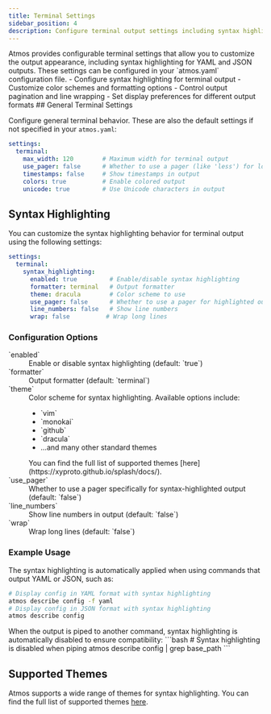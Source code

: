 ```yaml
---
title: Terminal Settings
sidebar_position: 4
description: Configure terminal output settings including syntax highlighting
---
```



<Intro>
Atmos provides configurable terminal settings that allow you to customize the output appearance, including syntax highlighting for YAML and JSON outputs. These settings can be configured in your `atmos.yaml` configuration file.
</Intro>

<KeyPoints>
- Configure syntax highlighting for terminal output
- Customize color schemes and formatting options
- Control output pagination and line wrapping
- Set display preferences for different output formats
</KeyPoints>
## General Terminal Settings

Configure general terminal behavior. These are also the default settings if not specified in your `atmos.yaml`:

```yaml
settings:
  terminal:
    max_width: 120        # Maximum width for terminal output
    use_pager: false      # Whether to use a pager (like 'less') for long output
    timestamps: false     # Show timestamps in output
    colors: true          # Enable colored output
    unicode: true         # Use Unicode characters in output
```

## Syntax Highlighting

You can customize the syntax highlighting behavior for terminal output using the following settings:

```yaml
settings:
  terminal:
    syntax_highlighting:
      enabled: true         # Enable/disable syntax highlighting
      formatter: terminal   # Output formatter
      theme: dracula        # Color scheme to use
      use_pager: false      # Whether to use a pager for highlighted output
      line_numbers: false   # Show line numbers
      wrap: false          # Wrap long lines
```

### Configuration Options

<dl>
  <dt>`enabled`</dt>
  <dd>Enable or disable syntax highlighting (default: `true`)</dd>
  
  <dt>`formatter`</dt>
  <dd>Output formatter (default: `terminal`)</dd>
  
  <dt>`theme`</dt>
  <dd>
    Color scheme for syntax highlighting. Available options include:
    <ul>
      <li>`vim`</li>
      <li>`monokai`</li>
      <li>`github`</li>
      <li>`dracula`</li>
      <li>...and many other standard themes</li>
    </ul>
    You can find the full list of supported themes [here](https://xyproto.github.io/splash/docs/).
  </dd>
  
  <dt>`use_pager`</dt>
  <dd>Whether to use a pager specifically for syntax-highlighted output (default: `false`)</dd>
  
  <dt>`line_numbers`</dt>
  <dd>Show line numbers in output (default: `false`)</dd>
  
  <dt>`wrap`</dt>
  <dd>Wrap long lines (default: `false`)</dd>
</dl>

### Example Usage

The syntax highlighting is automatically applied when using commands that output YAML or JSON, such as:

```bash
# Display config in YAML format with syntax highlighting
atmos describe config -f yaml
# Display config in JSON format with syntax highlighting
atmos describe config
```

<Note>
When the output is piped to another command, syntax highlighting is automatically disabled to ensure compatibility:
```bash
# Syntax highlighting is disabled when piping
atmos describe config | grep base_path
```
</Note>

## Supported Themes

Atmos supports a wide range of themes for syntax highlighting. You can find the full list of supported themes [here](https://xyproto.github.io/splash/docs/).